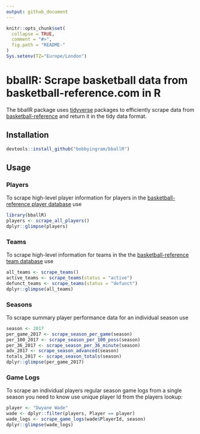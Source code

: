 ```yaml
---
output: github_document
---
```


<!-- README.md is generated from README.Rmd. Please edit that file -->

```r
knitr::opts_chunk$set(
  collapse = TRUE,
  comment = "#>",
  fig.path = "README-"
)
Sys.setenv(TZ="Europe/London")
```

# bballR: Scrape basketball data from basketball-reference.com in R

The bballR package uses [tidyverse]("https://www.tidyverse.org/") packages to
efficiently scrape data from 
[basketball-reference]("https://www.basketball-reference.com/") and return it in
the tidy data format.

## Installation

```r
devtools::install_github("bobbyingram/bballR")
```

## Usage

### Players
To scrape high-level player information for players in the [basketball-reference player database]("https://www.basketball-reference.com/players/") use
```r
library(bballR)
players <- scrape_all_players()
dplyr::glimpse(players)
```

### Teams
To scrape high-level information for teams in the the [basketball-reference team database]("https://www.basketball-reference.com/teams/") use
```r
all_teams <- scrape_teams()
active_teams <- scrape_teams(status = "active")
defunct_teams <- scrape_teams(status = "defunct")
dplyr::glimpse(all_teams)
```

### Seasons
To scrape summary player performance data for an individual season use
```r
season <- 2017
per_game_2017 <- scrape_season_per_game(season)
per_100_2017 <- scrape_season_per_100_poss(season)
per_36_2017 <- scrape_season_per_36_minute(season)
adv_2017 <- scrape_season_advanced(season)
totals_2017 <- scrape_season_totals(season)
dplyr::glimpse(per_game_2017)
```
### Game Logs
To scrape an individual players regular season game logs from a single season 
you need to know use unique player Id from the players lookup:
```r
player <- "Dwyane Wade"
wade <- dplyr::filter(players, Player == player)
wade_logs <- scrape_game_logs(wade$PlayerId, season)
dplyr::glimpse(wade_logs)
```
